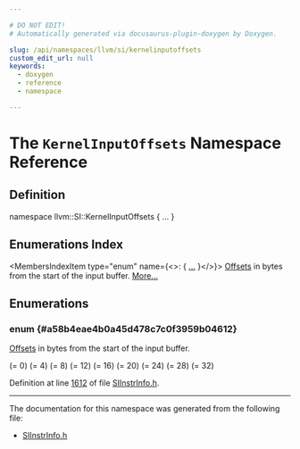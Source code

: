 ```yaml
---

# DO NOT EDIT!
# Automatically generated via docusaurus-plugin-doxygen by Doxygen.

slug: /api/namespaces/llvm/si/kernelinputoffsets
custom_edit_url: null
keywords:
  - doxygen
  - reference
  - namespace

---
```





# The `KernelInputOffsets` Namespace Reference

<DoxygenPage pluginConfig={pluginConfig}>



## Definition

<CodeBlock>namespace llvm::SI::KernelInputOffsets &#123; ... &#125;</CodeBlock>

## Enumerations Index

<MembersIndex>

<MembersIndexItem
  type="enum"
  name={<>:  &#123; <a href="#a58b4eae4b0a45d478c7c0f3959b04612">...</a> &#125;</>}>
<a href="#a58b4eae4b0a45d478c7c0f3959b04612">Offsets</a> in bytes from the start of the input buffer. <a href="#a58b4eae4b0a45d478c7c0f3959b04612">More...</a>
</MembersIndexItem>

</MembersIndex>


<SectionDefinition>

## Enumerations

### enum  {#a58b4eae4b0a45d478c7c0f3959b04612}

<MemberDefinition
  prototype="enum llvm::SI::KernelInputOffsets::Offsets ">
<a href="#a58b4eae4b0a45d478c7c0f3959b04612">Offsets</a> in bytes from the start of the input buffer.

<EnumerationList title="Enumeration values">

<Link id="a58b4eae4b0a45d478c7c0f3959b04612a857fe4edfc845f9b0eee86ace55971c8" />
<EnumerationListItem name="NGROUPS_X">
 (= 0)
</EnumerationListItem>

<Link id="a58b4eae4b0a45d478c7c0f3959b04612a114e8b572de0ca0a14b4beec74337b9f" />
<EnumerationListItem name="NGROUPS_Y">
 (= 4)
</EnumerationListItem>

<Link id="a58b4eae4b0a45d478c7c0f3959b04612a50479b16c92722ed623d81fe63879639" />
<EnumerationListItem name="NGROUPS_Z">
 (= 8)
</EnumerationListItem>

<Link id="a58b4eae4b0a45d478c7c0f3959b04612acaf6a7dc31f80148ce9ad3eaa8871db2" />
<EnumerationListItem name="GLOBAL_SIZE_X">
 (= 12)
</EnumerationListItem>

<Link id="a58b4eae4b0a45d478c7c0f3959b04612aa0fc2d47a80ef17faaee718a2659384d" />
<EnumerationListItem name="GLOBAL_SIZE_Y">
 (= 16)
</EnumerationListItem>

<Link id="a58b4eae4b0a45d478c7c0f3959b04612a517d5b2e170532fbf6c01d5b69d7b7d6" />
<EnumerationListItem name="GLOBAL_SIZE_Z">
 (= 20)
</EnumerationListItem>

<Link id="a58b4eae4b0a45d478c7c0f3959b04612aad70bdccb9143514e90e2ffed213e4ae" />
<EnumerationListItem name="LOCAL_SIZE_X">
 (= 24)
</EnumerationListItem>

<Link id="a58b4eae4b0a45d478c7c0f3959b04612a89d4956fc6fdfd046ec5650281c75e6b" />
<EnumerationListItem name="LOCAL_SIZE_Y">
 (= 28)
</EnumerationListItem>

<Link id="a58b4eae4b0a45d478c7c0f3959b04612a8397b2e7a714eebb964c86930299ba2e" />
<EnumerationListItem name="LOCAL_SIZE_Z">
 (= 32)
</EnumerationListItem>

</EnumerationList>

Definition at line <a href="/docs/api/files/lib/lib/target/lib/target/amdgpu/siinstrinfo-h/#l01612">1612</a> of file <a href="/docs/api/files/lib/lib/target/lib/target/amdgpu/siinstrinfo-h">SIInstrInfo.h</a>.
</MemberDefinition>

</SectionDefinition>

<hr/>

The documentation for this namespace was generated from the following file:

<ul>
<li><a href="/docs/api/files/lib/lib/target/lib/target/amdgpu/siinstrinfo-h">SIInstrInfo.h</a></li>
</ul>

</DoxygenPage>
